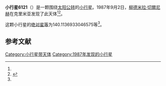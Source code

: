 {{Infobox planet
| bgcolour = #FFFFC0
| name = 6121 Plachinda
| symbol = 
| image = 
| caption = 
| discovery = yes
| discovery_ref = 
| discoverer = [[柳德米拉·切爾尼赫|柳德米拉·切爾尼赫]]
| discovery_site = [[克里米亚|克里米亚]] 
| discovered = 1987年9月2日
| designations = yes
| mp_name = 
| named_after = 
| alt_names = 1987 RU3/ 1977 UN1 / 1980 PU3
| mp_category = [[主带小行星|主带小行星]]
| orbit_ref = <ref name="a">[http://ssd.jpl.nasa.gov/sbdb.cgi?sstr=6121 6121 Plachinda] {{Wayback|url=http://ssd.jpl.nasa.gov/sbdb.cgi?sstr=6121 |date=20200820185621 }}，小行星數據庫瀏覽器（JPL Small-Body Database Browser）－[[美国国家航空航天局|美国国家航空航天局]]喷气推进实验室</ref>
| epoch = 2456400.5 (2013年4月18日更新)
| aphelion = {{convert|2.685968790246434|AU|km|3|abbr=on|lk=out}}
| perihelion = {{convert|1.836316282493943|AU|km|3|abbr=on}}
| semimajor = {{convert|2.261142536370188|AU|km|3|abbr=on}}
| eccentricity = 0.187881236
| period = 1241.910608 [[日|日]]<br />3.4[[儒略年|儒略年]]
| avg_speed = 
| inclination = 3.251942400807624
| asc_node = 224.4667055796873
| mean_anomaly = 
| arg_peri = 140.1136933046575
| satellites = 
| physical_characteristics = yes
| dimensions = 
| mass = 
| density = 
| surface_grav = 
| escape_velocity = 
| sidereal_day = 
| axial_tilt = 
| pole_ecliptic_lat = 
| pole_ecliptic_lon = 
| albedo = 
| temperatures= 
| temp_name1 = 
| mean_temp_1 = 
| max_temp_1 = 
| temp_name2 = 
| max_temp_2 = 
| spectral_type = 
| abs_magnitude = 140.1136933046575
}}

'''小行星6121'''（{{lang-en|6121 Plachinda}}）是一颗围绕[[太阳|太阳]][[公转|公转]]的[[小行星|小行星]]。1987年9月2日，[[柳德米拉·切爾尼赫|柳德米拉·切爾尼赫]]在克里米亚发现了此天体<ref name="a" /><ref>{{cite news|title=小行星列表|url=http://cfa-www.harvard.edu/iau/lists/NumberedMPs.txt|accessdate=2013-07-08|newspaper=哈佛大学|archive-date=2008-05-17|archive-url=https://web.archive.org/web/20080517010638/http://cfa-www.harvard.edu/iau/lists/NumberedMPs.txt|dead-url=no}}</ref>。

这颗小行星的[[绝对星等|绝对星等]]为140.1136933046575等<ref name="a" />。

==参考文献==
{{reflist}}
{{Minor Planet Number|[[小行星6120|小行星6120]]|[[小行星6122|小行星6122]]}}

{{小天体}}

[[Category:小行星带天体|Category:小行星带天体]]
[[Category:1987年发现的小行星|Category:1987年发现的小行星]]

{{asteroid-stub}}